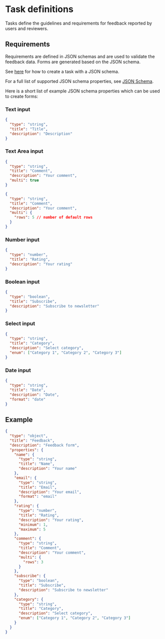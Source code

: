 # Task definitions

Tasks define the guidelines and requirements for feedback reported by users and reviewers.

## Requirements

Requirements are defined in JSON schemas and are used to validate the feedback data.
Forms are generated based on the JSON schema.

See [here](/feedback/feedback#create-a-task) for how to create a task with a JSON schema.

For a full list of supported JSON schema properties, see [JSON Schema](https://json-schema.org/understanding-json-schema/reference/).

Here is a short list of example JSON schema properties which can be used to create forms:

### Text input

```json
{
  "type": "string",
  "title": "Title",
  "description": "Description"
}
```

### Text Area input

```json
{
  "type": "string",
  "title": "Comment",
  "description": "Your comment",
  "multi": true
}
```

```json
{
  "type": "string",
  "title": "Comment",
  "description": "Your comment",
  "multi": {
    "rows": 5 // number of default rows
  }
}
```

### Number input

```json
{
  "type": "number",
  "title": "Rating",
  "description": "Your rating"
}
```

### Boolean input

```json
{
  "type": "boolean",
  "title": "Subscribe",
  "description": "Subscribe to newsletter"
}
```

### Select input

```json
{
  "type": "string",
  "title": "Category",
  "description": "Select category",
  "enum": ["Category 1", "Category 2", "Category 3"]
}
```

### Date input

```json
{
  "type": "string",
  "title": "Date",
  "description": "Date",
  "format": "date"
}
```

## Example

```json
{
  "type": "object",
  "title": "Feedback",
  "description": "Feedback form",
  "properties": {
    "name": {
      "type": "string",
      "title": "Name",
      "description": "Your name"
    },
    "email": {
      "type": "string",
      "title": "Email",
      "description": "Your email",
      "format": "email"
    },
    "rating": {
      "type": "number",
      "title": "Rating",
      "description": "Your rating",
      "minimum": 1,
      "maximum": 5
    },
    "comment": {
      "type": "string",
      "title": "Comment",
      "description": "Your comment",
      "multi": {
        "rows": 3
      }
    },
    "subscribe": {
      "type": "boolean",
      "title": "Subscribe",
      "description": "Subscribe to newsletter"
    },
    "category": {
      "type": "string",
      "title": "Category",
      "description": "Select category",
      "enum": ["Category 1", "Category 2", "Category 3"]
    }
  }
}
```
